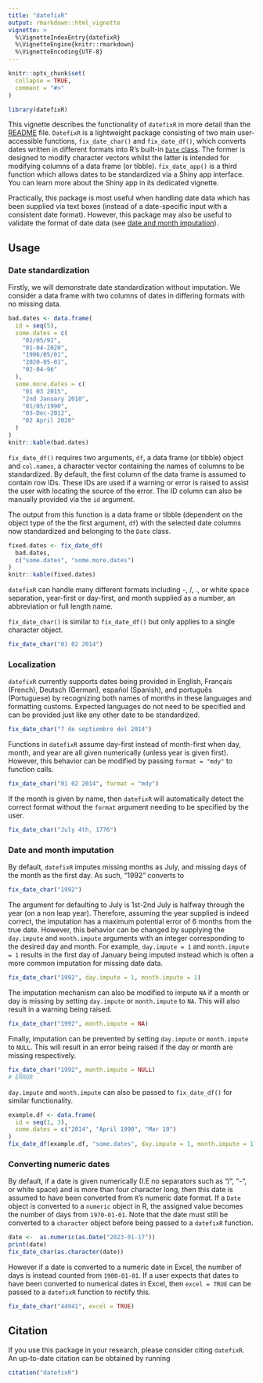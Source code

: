 ```yaml
---
title: "datefixR"
output: rmarkdown::html_vignette
vignette: >
  %\VignetteIndexEntry{datefixR}
  %\VignetteEngine{knitr::rmarkdown}
  %\VignetteEncoding{UTF-8}
---
```


```r
knitr::opts_chunk$set(
  collapse = TRUE,
  comment = "#>"
)
```

```r
library(datefixR)
```

This vignette describes the functionality of `datefixR` in more detail than the
[README](https://github.com/ropensci/datefixR) file. `DatefixR` is a lightweight
package consisting of two main user-accessible functions, `fix_date_char()` and
`fix_date_df()`, which converts dates written in different formats into R's
built-in
[`Date` class](https://www.rdocumentation.org/packages/base/versions/3.6.2/topics/Dates).
The former is designed to modify character vectors whilst
the latter is intended for modifying columns of a data frame (or tibble).
`fix_date_app()` is a third function which allows dates to be standardized via a
Shiny app interface. You can learn more about the Shiny app in its dedicated
vignette.

Practically, this package is most useful when handling date data which has been
supplied via text boxes (instead of a date-specific input with a consistent date
format). However, this package may also be useful to validate the format of date
data (see [date and month imputation](#date-and-month-imputation)).

## Usage

### Date standardization

Firstly, we will demonstrate date standardization without imputation. We
consider a data frame with two columns of dates in differing formats
with no missing data. 

```R
bad.dates <- data.frame(
  id = seq(5),
  some.dates = c(
    "02/05/92",
    "01-04-2020",
    "1996/05/01",
    "2020-05-01",
    "02-04-96"
  ),
  some.more.dates = c(
    "01 03 2015",
    "2nd January 2010",
    "01/05/1990",
    "03-Dec-2012",
    "02 April 2020"
  )
)
knitr::kable(bad.dates)
```

`fix_date_df()` requires two arguments, `df`, a data frame (or tibble) object
and `col.names`, a character vector containing the names of columns to be
standardized. By default, the first column of the data frame is assumed to
contain row IDs. These IDs are used if a warning or error is raised to assist
the user with locating the source of the error. The ID column can also be
manually provided via the `id` argument. 

The output from this function is a data frame or tibble (dependent on the
object type of the the first argument, `df`) with the selected date
columns now standardized and belonging to the `Date` class. 

```R
fixed.dates <- fix_date_df(
  bad.dates,
  c("some.dates", "some.more.dates")
)
knitr::kable(fixed.dates)
```

`datefixR` can handle many different formats including -, /, ., or white space
separation,  year-first or day-first, and month supplied as a number, an
abbreviation or full length name.

`fix_date_char()` is similar to `fix_date_df()` but only applies to a single
character object. 

```R
fix_date_char("01 02 2014")
```

### Localization

`datefixR` currently supports dates being provided in English, Français
(French), Deutsch (German), español (Spanish), and português (Portuguese) by
recognizing both names of months in these languages and formatting customs.
Expected languages do not need to be specified and can be provided just like any
other date to be standardized.

 
```R
fix_date_char("7 de septiembre del 2014")
```

Functions in `datefixR` assume day-first instead of month-first when day, month,
and year are all given numerically (unless year is given first). However, this
behavior can be modified by passing `format = "mdy"` to function calls.  

```R
fix_date_char("01 02 2014", format = "mdy")
```

If the month is given by name, then `datefixR` will automatically detect the
correct format without the `format` argument needing to be specified by the user. 

```R
fix_date_char("July 4th, 1776")
```



### Date and month imputation

By default, `datefixR` imputes missing months as July, and missing days of the
month as the first day.  As such, "1992" converts to 

```R
fix_date_char("1992")
```

The argument for defaulting to July is 1st-2nd July is halfway through the year
(on a non leap year). Therefore, assuming the year supplied is indeed correct,
the imputation has a maximum potential error of 6 months from the true date.
However, this behavior can be changed by supplying the `day.impute` and 
`month.impute` arguments with an integer corresponding to the desired day and
month. For example, `day.impute = 1` and `month.impute = 1`  results in the
first day of January being imputed instead which is often a more common
imputation for missing date data. 

```R
fix_date_char("1992", day.impute = 1, month.impute = 1)
```

The imputation mechanism can also be modified to impute `NA` if a month or day
is missing by setting `day.impute` or `month.impute` to `NA`. This will
also result in a warning being raised.

```R
fix_date_char("1992", month.impute = NA)
```

Finally, imputation can be prevented by setting `day.impute` or `month.impute`
to `NULL`. This will result in an error being raised if the day or month
are missing respectively. 

```R
fix_date_char("1992", month.impute = NULL)
# ERROR
```

`day.impute` and `month.impute` can also be passed to `fix_date_df()` for
similar functionality. 

```R
example.df <- data.frame(
  id = seq(1, 3),
  some.dates = c("2014", "April 1990", "Mar 19")
)
fix_date_df(example.df, "some.dates", day.impute = 1, month.impute = 1)
```

### Converting numeric dates

By default, if a date is given numerically (I.E no separators such as "/", "-",
or white space) and is more than four character long, then this date is assumed
to have been converted from `R`'s numeric date format. If a `Date` object is
converted to a `numeric` object in R, the assigned value becomes the number of
days from `1970-01-01`. Note that the date must still be converted to a
`character` object before being passed to a `datefixR` function.

```R
date <-  as.numeric(as.Date("2023-01-17"))
print(date)
fix_date_char(as.character(date))
```

However if a date is converted to a numeric date in Excel, the number of days
is instead counted from `1900-01-01`. If a user expects that dates to have been
converted to numerical dates in Excel, then `excel = TRUE` can be passed to a
`datefixR` function to rectify this. 

```R
fix_date_char("44941", excel = TRUE)
```

## Citation

If you use this package in your research, please consider citing `datefixR`.
An up-to-date citation can be obtained by running

```R
citation("datefixR")
```
